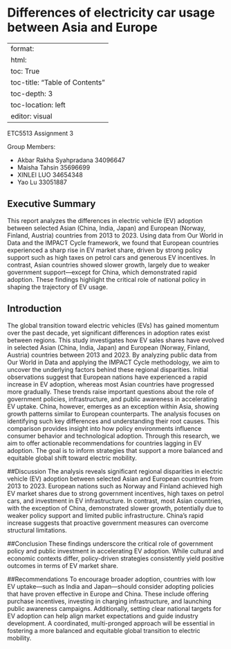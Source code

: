 # **Differences of electricity car usage between Asia and Europe**

---
format:
  html:
    toc: True
    toc-title: "Table of Contents"
    toc-depth: 3
    toc-location: left
editor: visual
---

ETC5513 Assignment 3

Group Members:

* Akbar Rakha Syahpradana 34096647
* Maisha Tahsin 35696699
* XINLEI LUO 34654348
* Yao Lu 33051887



## Executive Summary
This report analyzes the differences in electric vehicle (EV) adoption between selected Asian (China, India, Japan) and European (Norway, Finland, Austria) countries from 2013 to 2023. Using data from Our World in Data and the IMPACT Cycle framework, we found that European countries experienced a sharp rise in EV market share, driven by strong policy support such as high taxes on petrol cars and generous EV incentives. In contrast, Asian countries showed slower growth, largely due to weaker government support—except for China, which demonstrated rapid adoption. These findings highlight the critical role of national policy in shaping the trajectory of EV usage.

## Introduction

The global transition toward electric vehicles (EVs) has gained momentum over the past decade, yet significant differences in adoption rates exist between regions. This study investigates how EV sales shares have evolved in selected Asian (China, India, Japan) and European (Norway, Finland, Austria) countries between 2013 and 2023. By analyzing public data from Our World in Data and applying the IMPACT Cycle methodology, we aim to uncover the underlying factors behind these regional disparities. Initial observations suggest that European nations have experienced a rapid increase in EV adoption, whereas most Asian countries have progressed more gradually. These trends raise important questions about the role of government policies, infrastructure, and public awareness in accelerating EV uptake. China, however, emerges as an exception within Asia, showing growth patterns similar to European counterparts. The analysis focuses on identifying such key differences and understanding their root causes. This comparison provides insight into how policy environments influence consumer behavior and technological adoption. Through this research, we aim to offer actionable recommendations for countries lagging in EV adoption. The goal is to inform strategies that support a more balanced and equitable global shift toward electric mobility.


##Discussion
The analysis reveals significant regional disparities in electric vehicle (EV) adoption between selected Asian and European countries from 2013 to 2023. European nations such as Norway and Finland achieved high EV market shares due to strong government incentives, high taxes on petrol cars, and investment in EV infrastructure. In contrast, most Asian countries, with the exception of China, demonstrated slower growth, potentially due to weaker policy support and limited public infrastructure. China’s rapid increase suggests that proactive government measures can overcome structural limitations.

##Conclusion
These findings underscore the critical role of government policy and public investment in accelerating EV adoption. While cultural and economic contexts differ, policy-driven strategies consistently yield positive outcomes in terms of EV market share.

##Recommendations
To encourage broader adoption, countries with low EV uptake—such as India and Japan—should consider adopting policies that have proven effective in Europe and China. These include offering purchase incentives, investing in charging infrastructure, and launching public awareness campaigns. Additionally, setting clear national targets for EV adoption can help align market expectations and guide industry development. A coordinated, multi-pronged approach will be essential in fostering a more balanced and equitable global transition to electric mobility.

